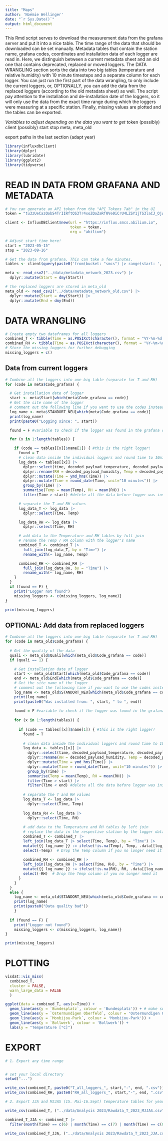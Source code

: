 ```yaml
---
title: "Maps"
author: 'Noémie Wellinger'
date: "`r Sys.Date()`"
output: html_document
---
```


This Rmd script serves to download the measurement data from the grafana server and put it into a nice table. 
The time range of the data that should be downloaded can be set manually. Metadata tables that contain the station name, grafana codes, coordinates and installation data of each logger are read in. Here, we distinguish between a current metadata sheet and an old one that contains deprecated, replaced or moved loggers.
The DATA WRANGLING section sorts the data into two big tables (temperature and relative humidity) with 10 minute timesteps and a separate column for each logger. You can just run the first part of the data wrangling, to only include the current loggers, or, OPTIONALLY, you can add the data from the replaced loggers (according to the old metadata sheet) as well. The script pay attention to the installation and de-installation date of the loggers, so it will only use the data from the exact time range during which the loggers were measuring at a specific station.
Finally, missing values are plotted and the tables can be exported.

*Variables to adjust depending on the data you want to get*
token (possibly)
client (possibly)
start
stop
meta, meta_old

export paths in the last section (adapt year)



```r
library(influxdbclient)
library(dplyr)
library(lubridate)
library(ggplot2)
library(tidyverse)
```


# READ IN DATA FROM GRAFANA AND METADATA
```r
# You can generate an API token from the "API Tokens Tab" in the UI
token = "tu3zUeCazQobS4TrIIRftQS3Tr4xoZQoZaRf0Ve0iCrU4LZSY1jTS3laCJ_OjwJxWJ6WsKuwXN_tVV10R73hyg=="

client <- InfluxDBClient$new(url = "https://influx.smcs.abilium.io",
                             token = token,
                             org = "abilium")

# Adjust start time here!
start = "2023-05-15"
stop = "2023-09-16"

# Get the data from grafana. This can take a few minutes.
tables <- client$query(paste0('from(bucket: "smcs") |> range(start: ', start, ', stop: ', stop, ') |> filter(fn: (r) => r["_measurement"] == "mqtt_consumer") |> filter(fn: (r) => r["_field"] == "decoded_payload_temperature" or r["_field"] == "decoded_payload_humidity") |> filter(fn: (r) => r["topic"] != "v3/dynamicventilation@ttn/devices/eui-f613c9feff19276a/up") |> filter(fn: (r) => r["topic"] != "helium/eeea9617559b/rx") |> pivot(rowKey: ["_time"], columnKey: ["_field"], valueColumn: "_value")'))
```

```r
meta <- read_csv2("../data/metadata_network_2023.csv") |>
  dplyr::mutate(Start = dmy(Start))

# the replaced loggers are stored in meta_old
meta_old <- read_csv2("../data/metadata_network_old.csv") |>
  dplyr::mutate(Start = dmy(Start)) |>
  dplyr::mutate(End = dmy(End))
```



# DATA WRANGLING
```r
# Create empty two dataframes for all loggers
combined_T <- tibble(Time = as.POSIXct(character(), format = "%Y-%m-%d %H:%M"))
combined_RH <- tibble(Time = as.POSIXct(character(), format = "%Y-%m-%d %H:%M"))
# Store the missing loggers for further debugging
missing_loggers = c()
```

## Data from current loggers
```r
# Combine all the loggers into one big table (separate for T and RH)
for (code in meta$Code_grafana) {

  # Get installation date of logger
  start <- meta$Start[which(meta$Code_grafana == code)]
  # Get the site name of the logger
  # comment out the following line if you want to use the codes instead
  log_name <- meta$STANDORT_NEU[which(meta$Code_grafana == code)]
  print(log_name)
  print(paste0("Logging since: ", start))

  found = F #variable to check if the logger was found in the grafana data

  for (x in 1:length(tables)) {

    if (code == tables[[x]]$name[1]) { #this is the right logger!
      found = T
      # clean data inside the individual loggers and round time to 10mins
      log_data <- tables[[x]] |>
        dplyr::select(time, decoded_payload_temperature, decoded_payload_humidity) |>
        dplyr::rename(RH = decoded_payload_humidity, Temp = decoded_payload_temperature, Time = time) |>
        dplyr::mutate(Time = ymd_hms(Time)) |>
        dplyr::mutate(Time = round_date(Time, unit="10 minutes")) |>
        group_by(Time) |>
        summarise(Temp = mean(Temp), RH = mean(RH)) |>
        filter(Time > start) #delete all the data before logger was installed at this site

      # separate the T and RH values
      log_data_T <- log_data |>
        dplyr::select(Time, Temp)

      log_data_RH <- log_data |>
        dplyr::select(Time, RH)

      # add data to the Temperature and RH tables by full join
      # rename the Temp / RH column with the logger's name
      combined_T <- combined_T |>
        full_join(log_data_T, by = "Time") |>
        rename_with(~ log_name, Temp)

      combined_RH <- combined_RH |>
        full_join(log_data_RH, by = "Time") |>
        rename_with(~ log_name, RH)
    }
  }
  if (found == F) {
    print("Logger not found")
    missing_loggers <- c(missing_loggers, log_name)}
}

print(missing_loggers)
```

## OPTIONAL: Add data from replaced loggers
```r
# Combine all the loggers into one big table (separate for T and RH)
for (code in meta_old$Code_grafana) {
  
  # Get the quality of the data
  quali <- meta_old$Quali[which(meta_old$Code_grafana == code)]
  if (quali == 1) {

    # Get installation date of logger
    start <- meta_old$Start[which(meta_old$Code_grafana == code)]
    end <- meta_old$End[which(meta_old$Code_grafana == code)]
    # Get the site name of the logger
    # comment out the following line if you want to use the codes instead
    log_name <- meta_old$STANDORT_NEU[which(meta_old$Code_grafana == code)]
    print(log_name)
    print(paste0("Was installed from: ", start, " to ", end))
  
    found = F #variable to check if the logger was found in the grafana data
  
    for (x in 1:length(tables)) {
  
      if (code == tables[[x]]$name[1]) { #this is the right logger!
        found = T
      
        # clean data inside the individual loggers and round time to 10mins
        log_data <- tables[[x]] |>
          dplyr::select(time, decoded_payload_temperature, decoded_payload_humidity) |>
          dplyr::rename(RH = decoded_payload_humidity, Temp = decoded_payload_temperature, Time = time) |>
          dplyr::mutate(Time = ymd_hms(Time)) |>
          dplyr::mutate(Time = round_date(Time, unit="10 minutes")) |>
          group_by(Time) |>
          summarise(Temp = mean(Temp), RH = mean(RH)) |>
          filter(Time > start) |>
          filter(Time < end) #delete all the data before logger was installed at this site
  
        # separate the T and RH values
        log_data_T <- log_data |>
          dplyr::select(Time, Temp)
  
        log_data_RH <- log_data |>
          dplyr::select(Time, RH)
  
        # add data to the Temperature and RH tables by left join
        # replace the data in the respective station by the logger data
        combined_T <- combined_T |>
        left_join(log_data_T |> select(Time, Temp), by = "Time") |>
        mutate({{ log_name }} := ifelse(!is.na(Temp), Temp, .data[[log_name]])) |>
        select(-Temp)  # Drop the Temp column if you no longer need it
  
        combined_RH <- combined_RH |>
        left_join(log_data_RH |> select(Time, RH), by = "Time") |>
        mutate({{ log_name }} := ifelse(!is.na(RH), RH, .data[[log_name]])) |>
        select(-RH)  # Drop the Temp column if you no longer need it
      }
    }
  }
  else {
    log_name <- meta_old$STANDORT_NEU[which(meta_old$Code_grafana == code)]
    print(log_name)
    print(paste0("Data quality bad"))
    }
  
  if (found == F) {
    print("Logger not found")
    missing_loggers <- c(missing_loggers, log_name)}
}

print(missing_loggers)
```



# PLOTTING
```r
visdat::vis_miss(
  combined_T,
  cluster = FALSE, 
  warn_large_data = FALSE
  )

ggplot(data = combined_T, aes(x=Time)) +
  geom_line(aes(y = `Bundesplatz`, colour = 'Bundesplatz')) + # make sure to use these `` for site names with a space in between
  geom_line(aes(y = `Ostermundigen Oberfeld`, colour = 'Ostermundigen Oberfeld')) +
  geom_line(aes(y = `Monbijou-Park`, colour = 'Monbijou-Park')) +
  geom_line(aes(y = `Bollwerk`, colour = 'Bollwerk')) +
  labs(y = "Temperature [°C]")
```



# EXPORT
```r
# 1. Export any time range


# set your local directory
setwd("...")

write_csv(combined_T, paste0("T_all_loggers_", start,"-", end, ".csv"))
write_csv(combined_RH, paste0("RH_all_loggers_", start,"-", end, ".csv"))
```

```r
# 2. Export JJA and MJJAS (15. Mai-16.Sept) temperature tables for yearly report

write_csv(combined_T, ("../data/Analysis 2023/Rawdata_T_2023_MJJAS.csv"))

combined_T_JJA <- combined_T |>
  filter(month(Time) == c(6) | month(Time) == c(7) | month(Time) == c(8))

write_csv(combined_T_JJA, ("../data/Analysis 2023/Rawdata_T_2023_JJA.csv"))

```


